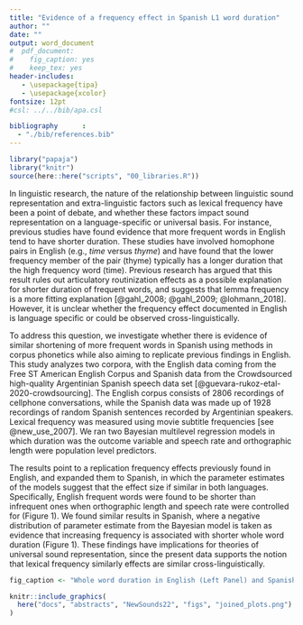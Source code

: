 ```yaml
---
title: "Evidence of a frequency effect in Spanish L1 word duration"
author: ""
date: ""
output: word_document
#  pdf_document: 
#    fig_caption: yes
#    keep_tex: yes
header-includes:
   - \usepackage{tipa}
   - \usepackage{xcolor}
fontsize: 12pt
#csl: ../../bib/apa.csl

bibliography      : 
  - "./bib/references.bib"
---
```


```r
library("papaja")
library("knitr")
source(here::here("scripts", "00_libraries.R"))
```

In linguistic research, the nature of the relationship between linguistic sound representation and extra-linguistic factors such as lexical frequency have been a point of debate, and whether these factors impact sound representation on a language-specific or universal basis.
For instance, previous studies have found evidence that more frequent words in English tend to have shorter duration.
These studies have involved homophone pairs in English (e.g., *time* versus *thyme*) and have found that the lower frequency member of the pair (thyme) typically has a longer duration that the high frequency word (time).
Previous research has argued that this result rules out articulatory routinization effects as a possible explanation for shorter duration of frequent words, and suggests that lemma frequency is a more fitting explanation [@gahl_2008; @gahl_2009; @lohmann_2018].
However, it is unclear whether the frequency effect documented in English is language specific or could be observed cross-linguistically. 

To address this question, we investigate whether there is evidence of similar shortening of more frequent words in Spanish using methods in corpus phonetics while also aiming to replicate previous findings in English.
This study analyzes two corpora, with the English data coming from the Free ST American English Corpus and Spanish data from the Crowdsourced high-quality Argentinian Spanish speech data set [@guevara-rukoz-etal-2020-crowdsourcing].
The English corpus consists of 2806 recordings of cellphone conversations, while the Spanish data was made up of 1928 recordings of random Spanish sentences recorded by Argentinian speakers.
Lexical frequency was measured using movie subtitle frequencies [see @new_use_2007].
We ran two Bayesian multilevel regression models in which duration was the outcome variable and speech rate and orthographic length were population level predictors. 

The results point to a replication frequency effects previously found in English, and expanded them to Spanish, in which the parameter estimates of the models suggest that the effect size if similar in both languages. 
Specifically, English frequent words were found to be shorter than infrequent ones when orthographic length and speech rate were controlled for (Figure 1).
We found similar results in Spanish, where a negative distribution of parameter estimate from the Bayesian model is taken as evidence that increasing frequency is associated with shorter whole word duration (Figure 1). 
These findings have implications for theories of universal sound representation, since the present data supports the notion that lexical frequency similarly effects are similar cross-linguistically. 

\clearpage

```r
fig_caption <- "Whole word duration in English (Left Panel) and Spanish (Right Panel) as a function of lexical frequency and orthographic length (length_z) with the most plausible line of best fit."
```

```r
knitr::include_graphics(
  here("docs", "abstracts", "NewSounds22", "figs", "joined_plots.png")
)
```

\begin{center}
References
\end{center}

\begingroup
\setlength{\parindent}{-0.5in}
\setlength{\leftskip}{0.5in}

\phantom{.} 
\textcolor{white}{\\} 
\vspace{-0.5in}

<div id = "refs"></div>
\endgroup